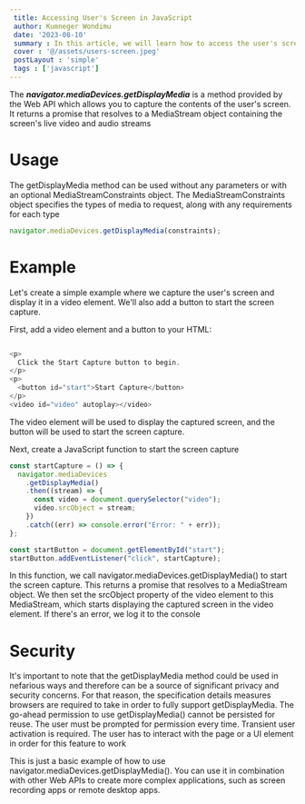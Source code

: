 ```yaml
---
 title: Accessing User's Screen in JavaScript
 author: Kumneger Wondimu
 date: '2023-08-10'
 summary : In this article, we will learn how to access the user's screen in JavaScript.
 cover : '@/assets/users-screen.jpeg'
 postLayout : 'simple'
 tags : ['javascript']
---
```


The **_navigator.mediaDevices.getDisplayMedia_** is a method provided by the Web API which allows you to capture the contents of the user's screen. It returns a promise that resolves to a MediaStream object containing the screen's live video and audio streams

# Usage

The getDisplayMedia method can be used without any parameters or with an optional MediaStreamConstraints object. The MediaStreamConstraints object specifies the types of media to request, along with any requirements for each type

```js
navigator.mediaDevices.getDisplayMedia(constraints);
```

# Example

Let's create a simple example where we capture the user's screen and display it in a video element. We'll also add a button to start the screen capture.

First, add a video element and a button to your HTML:

```js

<p>
  Click the Start Capture button to begin.
</p>
<p>
  <button id="start">Start Capture</button>
</p>
<video id="video" autoplay></video>

```

The video element will be used to display the captured screen, and the button will be used to start the screen capture.

Next, create a JavaScript function to start the screen capture

```js
const startCapture = () => {
  navigator.mediaDevices
    .getDisplayMedia()
    .then((stream) => {
      const video = document.querySelector("video");
      video.srcObject = stream;
    })
    .catch((err) => console.error("Error: " + err));
};

const startButton = document.getElementById("start");
startButton.addEventListener("click", startCapture);
```

In this function, we call navigator.mediaDevices.getDisplayMedia() to start the screen capture. This returns a promise that resolves to a MediaStream object. We then set the srcObject property of the video element to this MediaStream, which starts displaying the captured screen in the video element. If there's an error, we log it to the console

# Security

It's important to note that the getDisplayMedia method could be used in nefarious ways and therefore can be a source of significant privacy and security concerns. For that reason, the specification details measures browsers are required to take in order to fully support getDisplayMedia. The go-ahead permission to use getDisplayMedia() cannot be persisted for reuse. The user must be prompted for permission every time. Transient user activation is required. The user has to interact with the page or a UI element in order for this feature to work

This is just a basic example of how to use navigator.mediaDevices.getDisplayMedia(). You can use it in combination with other Web APIs to create more complex applications, such as screen recording apps or remote desktop apps.

